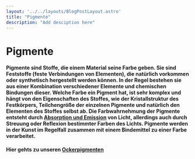 ```yaml
---
layout: '../../layouts/BlogPostLayout.astro'
title: "Pigmente"
description: "Add desciption here"
---
```


# Pigmente

#### Pigmente sind Stoffe, die einem Material seine Farbe geben. Sie sind Feststoffe (feste Verbindungen von Elementen), die natürlich vorkommen oder synthetisch hergestellt werden können. In der Regel bestehen sie aus einer Kombination verschiedener Elemente und chemischen Bindungen dieser. Welche Farbe ein Pigment hat, ist sehr komplex und hängt von den Eigenschaften des Stoffes, wie der Kristallstruktur des Festkörpers, Teilchengröße der einzelnen Pigmente und natürlich den Elementen des Stoffes selbst ab. Die Farbwahrnehmung der Pigmente entsteht durch <a href="/keywords/absorption-emission">Absorption und Emission</a> von Licht, allerdings auch durch Streuung oder Reflexion bestimmter Farben des Lichts. Pigmente werden in der Kunst im Regelfall zusammen mit einem Bindemittel zu einer Farbe verarbeitet.

#### Hier gehts zu unseren <a href="/keywords/our-pigments/">Ockerpigmenten</a>